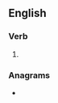 ==English==

===Verb===
{{head|en|verb form}}

# {{present participle of|en|corral|nocat=1}}

===Anagrams===
* {{anagrams|en|a=acgillnorr|carrolling}}